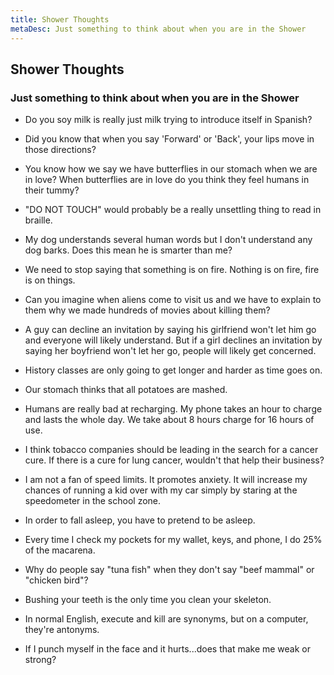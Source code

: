 ```yaml
---
title: Shower Thoughts
metaDesc: Just something to think about when you are in the Shower
---
```


## Shower Thoughts

### Just something to think about when you are in the Shower

- Do you soy milk is really just milk trying to introduce itself in Spanish?

- Did you know that when you say 'Forward' or 'Back', your lips move in those directions?

- You know how we say we have butterflies in our stomach when we are in love? When butterflies are in love do you think they feel humans in their tummy?

- "DO NOT TOUCH" would probably be a really unsettling thing to read in braille.

- My dog understands several human words but I don't understand any dog barks. Does this mean he is smarter than me?

- We need to stop saying that something is on fire. Nothing is on fire, fire is on things.

- Can you imagine when aliens come to visit us and we have to explain to them why we made hundreds of movies about killing them?

- A guy can decline an invitation by saying his girlfriend won't let him go and everyone will likely understand. But if a girl declines an invitation by saying her boyfriend won't let her go, people will likely get concerned.

- History classes are only going to get longer and harder as time goes on.

- Our stomach thinks that all potatoes are mashed.

- Humans are really bad at recharging. My phone takes an hour to charge and lasts the whole day. We take about 8 hours charge for 16 hours of use.

- I think tobacco companies should be leading in the search for a cancer cure. If there is a cure for lung cancer, wouldn't that help their business?

- I am not a fan of speed limits. It promotes anxiety. It will increase my chances of running a kid over with my car simply by staring at the speedometer in the school zone.

- In order to fall asleep, you have to pretend to be asleep.

- Every time I check my pockets for my wallet, keys, and phone, I do 25% of the macarena.

- Why do people say "tuna fish" when they don't say "beef mammal" or "chicken bird"?

- Bushing your teeth is the only time you clean your skeleton.

- In normal English, execute and kill are synonyms, but on a computer, they're antonyms.

- If I punch myself in the face and it hurts...does that make me weak or strong?
